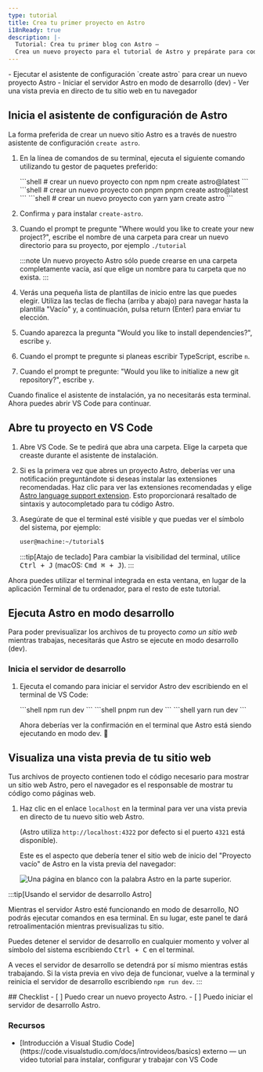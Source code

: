 ```yaml
---
type: tutorial
title: Crea tu primer proyecto en Astro
i18nReady: true
description: |-
  Tutorial: Crea tu primer blog con Astro —
  Crea un nuevo proyecto para el tutorial de Astro y prepárate para codificar
---
```




<PreCheck>
  - Ejecutar el asistente de configuración `create astro` para crear un nuevo proyecto Astro
  - Iniciar el servidor Astro en modo de desarrollo (dev)
  - Ver una vista previa en directo de tu sitio web en tu navegador
</PreCheck>

## Inicia el asistente de configuración de Astro

La forma preferida de crear un nuevo sitio Astro es a través de nuestro asistente de configuración `create astro`.

1. En la línea de comandos de su terminal, ejecuta el siguiente comando utilizando tu gestor de paquetes preferido:

    <PackageManagerTabs>
      <Fragment slot="npm">
      ```shell
      # crear un nuevo proyecto con npm
      npm create astro@latest
      ```
      </Fragment>
      <Fragment slot="pnpm">
      ```shell
      # crear un nuevo proyecto con pnpm
      pnpm create astro@latest
      ```
      </Fragment>
      <Fragment slot="yarn">
      ```shell
      # crear un nuevo proyecto con yarn
      yarn create astro
      ```
      </Fragment>
    </PackageManagerTabs>

2. Confirma `y` para instalar `create-astro`.
3. Cuando el prompt te pregunte "Where would you like to create your new project?", escribe el nombre de una carpeta para crear un nuevo directorio para su proyecto, por ejemplo `./tutorial`

    :::note
    Un nuevo proyecto Astro sólo puede crearse en una carpeta completamente vacía, así que elige un nombre para tu carpeta que no exista.
    :::

4. Verás una pequeña lista de plantillas de inicio entre las que puedes elegir. Utiliza las teclas de flecha (arriba y abajo) para navegar hasta la plantilla "Vacío" y, a continuación, pulsa return (Enter) para enviar tu elección. 

5. Cuando aparezca la pregunta "Would you like to install dependencies?", escribe `y`.

6. Cuando el prompt te pregunte si planeas escribir TypeScript, escribe `n`. 

7. Cuando el prompt te pregunte: "Would you like to initialize a new git repository?", escribe `y`.

Cuando finalice el asistente de instalación, ya no necesitarás esta terminal. Ahora puedes abrir VS Code para continuar.

## Abre tu proyecto en VS Code

1. Abre VS Code. Se te pedirá que abra una carpeta. Elige la carpeta que creaste durante el asistente de instalación.

2. Si es la primera vez que abres un proyecto Astro, deberías ver una notificación preguntándote si deseas instalar las extensiones recomendadas. Haz clic para ver las extensiones recomendadas y elige [Astro language support extension](https://marketplace.visualstudio.com/items?itemName=astro-build.astro-vscode). Esto proporcionará resaltado de sintaxis y autocompletado para tu código Astro.

3. Asegúrate de que el terminal esté visible y que puedas ver el símbolo del sistema, por ejemplo:

    ```sh
    user@machine:~/tutorial$
    ```

    :::tip[Atajo de teclado]
    Para cambiar la visibilidad del terminal, utilice <kbd>Ctrl + J</kbd> (macOS: <kbd>Cmd ⌘ + J</kbd>).
    :::

Ahora puedes utilizar el terminal integrada en esta ventana, en lugar de la aplicación Terminal de tu ordenador, para el resto de este tutorial.



## Ejecuta Astro en modo desarrollo

Para poder previsualizar los archivos de tu proyecto _como un sitio web_ mientras trabajas, necesitarás que Astro se ejecute en modo desarrollo (dev).

### Inicia el servidor de desarrollo

1. Ejecuta el comando para iniciar el servidor Astro dev escribiendo en el terminal de VS Code:

    <PackageManagerTabs>
      <Fragment slot="npm">
      ```shell
      npm run dev
      ```
      </Fragment>
      <Fragment slot="pnpm">
      ```shell
      pnpm run dev
      ```
      </Fragment>
      <Fragment slot="yarn">
      ```shell
      yarn run dev
      ```
      </Fragment>
    </PackageManagerTabs>

    Ahora deberías ver la confirmación en el terminal que Astro está siendo ejecutando en modo dev. 🚀

## Visualiza una vista previa de tu sitio web

Tus archivos de proyecto contienen todo el código necesario para mostrar un sitio web Astro, pero el navegador es el responsable de mostrar tu código como páginas web.

1. Haz clic en el enlace `localhost` en la terminal para ver una vista previa en directo de tu nuevo sitio web Astro. 

    (Astro utiliza `http://localhost:4322` por defecto si el puerto `4321` está disponible).

    Este es el aspecto que debería tener el sitio web de inicio del "Proyecto vacío" de Astro en la vista previa del navegador:

    ![Una página en blanco con la palabra Astro en la parte superior.](/tutorial/minimal.png)

:::tip[Usando el servidor de desarrollo Astro]

Mientras el servidor Astro esté funcionando en modo de desarrollo, NO podrás ejecutar comandos en esa terminal. En su lugar, este panel te dará retroalimentación mientras previsualizas tu sitio.

Puedes detener el servidor de desarrollo en cualquier momento y volver al símbolo del sistema escribiendo <kbd>Ctrl + C</kbd> en el terminal.

A veces el servidor de desarrollo se detendrá por sí mismo mientras estás trabajando. Si la vista previa en vivo deja de funcionar, vuelve a la terminal y reinicia el servidor de desarrollo escribiendo `npm run dev`.
:::

<Box icon="check-list">
## Checklist

<Checklist>
- [ ] Puedo crear un nuevo proyecto Astro.
- [ ] Puedo iniciar el servidor de desarrollo Astro.
</Checklist>
</Box>

### Recursos

- <p>[Introducción a Visual Studio Code](https://code.visualstudio.com/docs/introvideos/basics) <Badge>externo</Badge> — un video tutorial para instalar, configurar y trabajar con VS Code</p>
